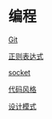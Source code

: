 =编程=

[[git/index|Git]]

[[re|正则表达式]]

[[socket|socket]]

[[codestyle|代码风格]]

[[designpattern/index|设计模式]]


